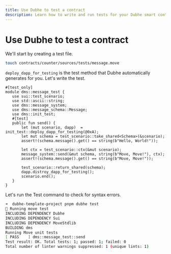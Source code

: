 ```yaml
---
title: Use Dubhe to test a contract
description: Learn how to write and run tests for your Dubhe smart contracts
---
```


# Use Dubhe to test a contract

We'll start by creating a test file.

```bash
touch contracts/counter/sources/tests/message.move
```

`deploy_dapp_for_testing` is the test method that Dubhe automatically generates for you.
Let's write the test.

```move
#[test_only]
module dms::message_test {
   use sui::test_scenario;
   use std::ascii::string;
   use dms::message_system;
   use dms::message_schema::Message;
   use dms::init_test;
   #[test]
   public fun send() {
       let (mut scenario, dapp)  = init_test::deploy_dapp_for_testing(@0xA);
       let mut schema = test_scenario::take_shared<Schema>(&scenario);
       assert!(schema.message().get() == string(b"Hello, World!"));

       let ctx = test_scenario::ctx(&mut scenario);
       message_system::send(&mut schema, string(b"Move, Move!"), ctx);
       assert!(schema.message().get() == string(b"Move, Move!"));

       test_scenario::return_shared(schema);
       dapp.distroy_dapp_for_testing();
       scenario.end();
   }
}
```

Let's run the Test command to check for syntax errors.

```bash
➜  dubhe-template-project pnpm dubhe test
🚀 Running move test
INCLUDING DEPENDENCY Dubhe
INCLUDING DEPENDENCY Sui
INCLUDING DEPENDENCY MoveStdlib
BUILDING dms
Running Move unit tests
[ PASS    ] dms::message_test::send
Test result: OK. Total tests: 1; passed: 1; failed: 0
Total number of linter warnings suppressed: 1 (unique lints: 1)
```